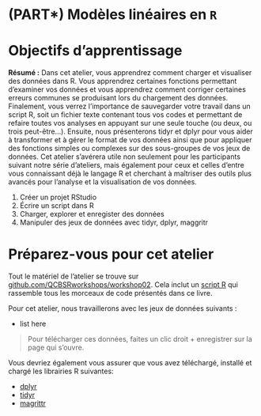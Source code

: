 # (PART\*) Modèles linéaires en `R` {-}

# Objectifs d'apprentissage

**Résumé :** Dans cet atelier, vous apprendrez comment charger et
visualiser des données dans R. Vous apprendrez certaines fonctions
permettant d'examiner vos données et vous apprendrez comment corriger
certaines erreurs communes se produisant lors du chargement des données.
Finalement, vous verrez l'importance de sauvegarder votre travail dans
un script R, soit un fichier texte contenant tous vos codes et
permettant de refaire toutes vos analyses en appuyant sur une seule
touche (ou deux, ou trois peut-être...). Ensuite, nous présenterons
tidyr et dplyr pour vous aider à transformer et à gérer le format de vos
données ainsi que pour appliquer des fonctions simples ou complexes sur
des sous-groupes de vos jeux de données. Cet atelier s'avérera utile non
seulement pour les participants suivant notre série d'ateliers, mais
également pour ceux et celles d'entre vous connaissant déjà le langage R
et cherchant à maîtriser des outils plus avancés pour l'analyse et la
visualisation de vos données.

1.  Créer un projet RStudio
2.  Écrire un script dans R
3.  Charger, explorer et enregister des données
4.  Manipuler des jeux de données avec tidyr, dplyr, maggritr

# Préparez-vous pour cet atelier

Tout le matériel de l'atelier se trouve sur [github.com/QCBSRworkshops/workshop02](https://github.com/QCBSRworkshops/workshop02). Cela inclut un [script R](https://qcbsrworkshops.github.io/workshop02/book-fr/workshop02-script-fr.R) qui rassemble tous les morceaux de code présentés dans ce livre.

Pour cet atelier, nous travaillerons avec les jeux de données suivants :

* list here

> Pour télécharger ces données, faites un clic droit + enregistrer sur la page qui s'ouvre.

Vous devriez également vous assurer que vous avez téléchargé, installé et chargé les librairies R suivantes:

* [dplyr](https://cran.r-project.org/package=dplyr)
* [tidyr](https://cran.r-project.org/package=tidyr)
* [magrittr](https://cran.r-project.org/package=magrittr)
